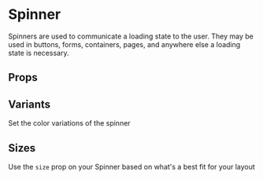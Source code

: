 
<Meta of={Stories} />

# Spinner

Spinners are used to communicate a loading state to the user.
They may be used in buttons, forms, containers, pages,
and anywhere else a loading state is necessary.

<Canvas isExpanded of={Stories.Default} />

## Props

<ArgsTable of={Spinner} />

## Variants

Set the color variations of the spinner

<Canvas of={Stories.Variants} />

## Sizes

Use the `size` prop on your Spinner based on what's a best fit for your layout

<Canvas of={Stories.Sizes} />
